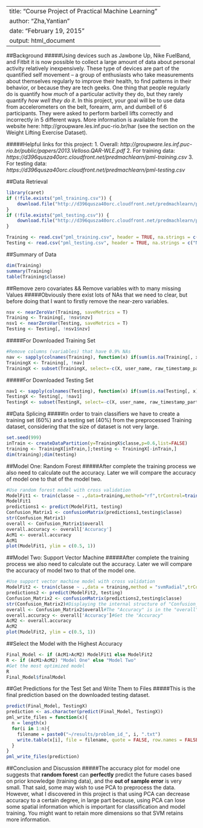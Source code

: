 
---
title: "Course Project of Practical Machine Learning"
author: "Zha,Yantian"
date: "February 19, 2015"
output: html_document
---

##Background
#####Using devices such as Jawbone Up, Nike FuelBand, and Fitbit it is now possible to collect a large amount of data about personal activity relatively inexpensively. These type of devices are part of the quantified self movement – a group of enthusiasts who take measurements about themselves regularly to improve their health, to find patterns in their behavior, or because they are tech geeks. One thing that people regularly do is quantify how *much* of a particular activity they do, but they rarely quantify *how well they do it*. In this project, your goal will be to use data from accelerometers on the belt, forearm, arm, and dumbell of 6 participants. They were asked to perform barbell lifts correctly and incorrectly in 5 different ways. More information is available from the website here: http://groupware.les.inf.puc-rio.br/har (see the section on the Weight Lifting Exercise Dataset). 

#####Helpful links for this project:
1. Overall: *http://groupware.les.inf.puc-rio.br/public/papers/2013.Velloso.QAR-WLE.pdf*
2. For training data: *https://d396qusza40orc.cloudfront.net/predmachlearn/pml-training.csv*
3. For testing data: *https://d396qusza40orc.cloudfront.net/predmachlearn/pml-testing.csv*

##Data Retrieval
```r
library(caret)
if (!file.exists("pml_training.csv")) {
    download.file("http://d396qusza40orc.cloudfront.net/predmachlearn/pml-training.csv", destfile = "pml_training.csv")
}
if (!file.exists("pml_testing.csv")) {
    download.file("http://d396qusza40orc.cloudfront.net/predmachlearn/pml-testing.csv", destfile = "pml_testing.csv")
}

Training <- read.csv("pml_training.csv", header = TRUE, na.strings = c("NA",""))
Testing <- read.csv("pml_testing.csv", header = TRUE, na.strings = c("NA",""))
```

##Summary of Data
```r
dim(Training)
summary(Training)
table(Training$classe)
```

##Remove zero covariates && Remove variables with to many missing Values
#####Obviously there exist lots of NAs that we need to clear, but before doing that I want to firstly remove the near-zero variables.
```r
nsv <- nearZeroVar(Training, saveMetrics = T)
Training <- Training[, !nsv$nzv]
nsv1 <- nearZeroVar(Testing, saveMetrics = T)
Testing <- Testing[, !nsv1$nzv]
```

#####For Downloaded Training Set
```r
#Remove columns (variables) that have 0.9% NAs
nav <- sapply(colnames(Training), function(x) if(sum(is.na(Training[, x])) > 0.9*nrow(Training)){return(T)}else{return(F)})
TrainingX <- Training[, !nav]
TrainingX <- subset(TrainingX, select=-c(X, user_name, raw_timestamp_part_1, raw_timestamp_part_2, cvtd_timestamp))
```

#####For Downloaded Testing Set
```r
nav1 <- sapply(colnames(Testing), function(x) if(sum(is.na(Testing[, x])) > 0.9*nrow(Testing)){return(T)}else{return(F)})
TestingX <- Testing[, !nav1]
TestingX <- subset(TestingX, select=-c(X, user_name, raw_timestamp_part_1, raw_timestamp_part_2, cvtd_timestamp))
```

##Data Splicing
#####In order to train classifiers we have to create a training set (60%) and a testing set (40%) from the preprocessed Training dataset, considering that the size of dataset is not very large.
```r
set.seed(999)
inTrain <- createDataPartition(y=TrainingX$classe,p=0.6,list=FALSE)
training <- TrainingX[inTrain,];testing <- TrainingX[-inTrain,]
dim(training);dim(testing)
```

##Model One: Random Forest
#####After complete the training process we also need to calculate out the accuracy. Later we will compare the accuracy of model one to that of the model two.
```r
#Use random forest model with cross validation
ModelFit1 <- train(classe ~ .,data=training,method="rf",trControl=trainControl(method="cv", number=4),verbose=F)
ModelFit1
predictions1 <- predict(ModelFit1, testing)
Confusion_Matrix1 <- confusionMatrix(predictions1,testing$classe)
str(Confusion_Matrix1)
overall <- Confusion_Matrix1$overall
overall.accuracy <- overall['Accuracy']
AcM1 <- overall.accuracy
AcM1
plot(ModelFit1, ylim = c(0.5, 1))
```

##Model Two: Support Vector Machine
#####After complete the training process we also need to calculate out the accuracy. Later we will compare the accuracy of model two to that of the model one.
```r
#Use support vector machine model with cross validation
ModelFit2 <- train(classe ~ .,data = training,method = "svmRadial",trControl=trainControl(method="cv",number=4),verbose=F)
predictions2 <- predict(ModelFit2, testing)
Confusion_Matrix2 <- confusionMatrix(predictions2,testing$classe)
str(Confusion_Matrix2)#Displaying the internal structure of "Confusion_Matrix2"
overall <- Confusion_Matrix2$overall#The "Accuracy" is in the "overall" vector
overall.accuracy <- overall['Accuracy']#Get the "Accuracy"
AcM2 <- overall.accuracy
AcM2
plot(ModelFit2, ylim = c(0.5, 1))
```

##Select the Model with the Highest Accuracy
```r
Final_Model <- if (AcM1>AcM2) ModelFit1 else ModelFit2
R <- if (AcM1>AcM2) "Model One" else "Model Two"
#Get the most optimized model
R
Final_Model$finalModel
```

##Get Predictions for the Test Set and Write Them to Files
#####This is the final prediction based on the downloaded testing dataset.
```r
predict(Final_Model, TestingX)
prediction <- as.character(predict(Final_Model, TestingX))
pml_write_files = function(x){
  n = length(x)
  for(i in 1:n){
    filename = paste0("~/results/problem_id_", i, ".txt")
    write.table(x[i], file = filename, quote = FALSE, row.names = FALSE, col.names = FALSE)
  }
}
pml_write_files(prediction)
```

##Conclusion and Discussion
#####The accuracy plot for model one suggests that __random forest__ can __perfectly__ predict the future cases based on prior knowledge (training data), and the __out of sample error__ is very small. That said, some may wish to use PCA to preprocess the data. However, what I discovered in this project is that using PCA can decrease accuracy to a certain degree, in large part because, using PCA can lose some spatial information which is important for classification and model training. You might want to retain more dimensions so that SVM retains more information.

